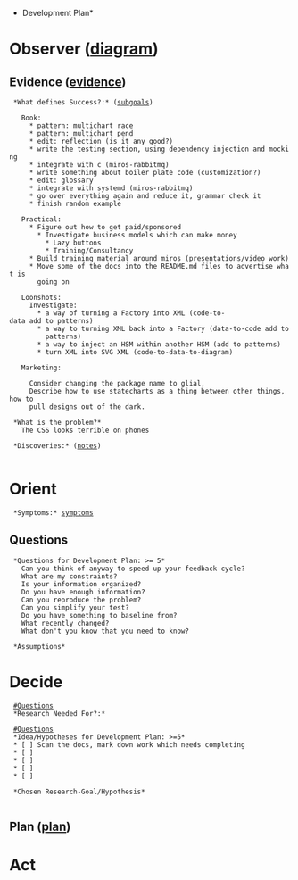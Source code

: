 *Development Plan*
= Observer ([[local:C:/Vim8.1/.vim/ooda.pdf|diagram]]) = 
== Evidence ([[evidence.development|evidence]]) ==

  *What defines Success?:* ([[subgoals.development|subgoals]])
  
    Book:
      * pattern: multichart race
      * pattern: multichart pend
      * edit: reflection (is it any good?)
      * write the testing section, using dependency injection and mocking
      * integrate with c (miros-rabbitmq)
      * write something about boiler plate code (customization?)
      * edit: glossary
      * integrate with systemd (miros-rabbitmq)
      * go over everything again and reduce it, grammar check it
      * finish random example
    
    Practical:
      * Figure out how to get paid/sponsored
        * Investigate business models which can make money
          * Lazy buttons
          * Training/Consultancy
      * Build training material around miros (presentations/video work)
      * Move some of the docs into the README.md files to advertise what is
        going on 
    
    Loonshots:
      Investigate:
        * a way of turning a Factory into XML (code-to-data add to patterns)
        * a way to turning XML back into a Factory (data-to-code add to
          patterns)
        * a way to inject an HSM within another HSM (add to patterns)
        * turn XML into SVG XML (code-to-data-to-diagram)

    Marketing:
    
      Consider changing the package name to glial, 
      Describe how to use statecharts as a thing between other things, how to
      pull designs out of the dark.

  *What is the problem?*
    The CSS looks terrible on phones
    
  *Discoveries:* ([[notes.development|notes]])
  
= Orient =
  *Symptoms:* [[symptoms.development|symptoms]]

== Questions ==
  *Questions for Development Plan: >= 5*
    Can you think of anyway to speed up your feedback cycle?
    What are my constraints?
    Is your information organized?
    Do you have enough information?
    Can you reproduce the problem?
    Can you simplify your test?
    Do you have something to baseline from?
    What recently changed?
    What don't you know that you need to know?
  
  *Assumptions*

= Decide =
  [[#Questions]]
  *Research Needed For?:*

  [[#Questions]]
  *Idea/Hypotheses for Development Plan: >=5*
  * [ ] Scan the docs, mark down work which needs completing
  * [ ] 
  * [ ] 
  * [ ] 
  * [ ] 

  *Chosen Research-Goal/Hypothesis*
    

== Plan ([[plan.development|plan]]) ==

= Act =
  

